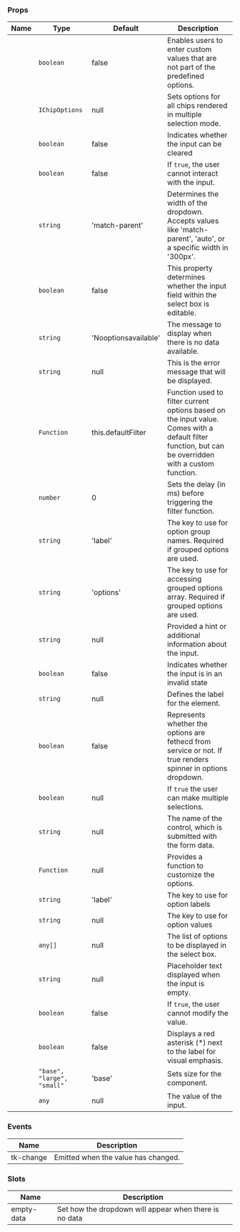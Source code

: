 
### Props

| Name | Type | Default | Description |
| ---- | ---- | ------- | ----------- |
| <TkBadge label="allowCustomValue" variant="primary" size="large" type="filledlight"/> | <code>boolean</code> | false | Enables users to enter custom values that are not part of the predefined options. |
| <TkBadge label="chipOptions" variant="primary" size="large" type="filledlight"/> | <code>IChipOptions</code> | null | Sets options for all chips rendered in multiple selection mode. |
| <TkBadge label="clearable" variant="primary" size="large" type="filledlight"/> | <code>boolean</code> | false | Indicates whether the input can be cleared |
| <TkBadge label="disabled" variant="primary" size="large" type="filledlight"/> | <code>boolean</code> | false | If `true`, the user cannot interact with the input. |
| <TkBadge label="dropdownWidthMode" variant="primary" size="large" type="filledlight"/> | <code>string</code> | 'match-parent' | Determines the width of the dropdown. Accepts values like 'match-parent', 'auto', or a specific width in '300px'. |
| <TkBadge label="editable" variant="primary" size="large" type="filledlight"/> | <code>boolean</code> | false | This property determines whether the input field within the select box is editable. |
| <TkBadge label="emptyMessage" variant="primary" size="large" type="filledlight"/> | <code>string</code> | 'Nooptionsavailable' | The message to display when there is no data available. |
| <TkBadge label="error" variant="primary" size="large" type="filledlight"/> | <code>string</code> | null | This is the error message that will be displayed. |
| <TkBadge label="filter" variant="primary" size="large" type="filledlight"/> | <code>Function</code> | this.defaultFilter | Function used to filter current options based on the input value. Comes with a default filter function, but can be overridden with a custom function. |
| <TkBadge label="filterDebounceDelay" variant="primary" size="large" type="filledlight"/> | <code>number</code> | 0 | Sets the delay (in ms) before triggering the filter function. |
| <TkBadge label="groupNameKey" variant="primary" size="large" type="filledlight"/> | <code>string</code> | 'label' | The key to use for option group names. Required if grouped options are used. |
| <TkBadge label="groupOptionsKey" variant="primary" size="large" type="filledlight"/> | <code>string</code> | 'options' | The key to use for accessing grouped options array. Required if grouped options are used. |
| <TkBadge label="hint" variant="primary" size="large" type="filledlight"/> | <code>string</code> | null | Provided a hint or additional information about the input. |
| <TkBadge label="invalid" variant="primary" size="large" type="filledlight"/> | <code>boolean</code> | false | Indicates whether the input is in an invalid state |
| <TkBadge label="label" variant="primary" size="large" type="filledlight"/> | <code>string</code> | null | Defines the label for the element. |
| <TkBadge label="loading" variant="primary" size="large" type="filledlight"/> | <code>boolean</code> | false | Represents whether the options are fethecd from service or not. If true renders spinner in options dropdown. |
| <TkBadge label="multiple" variant="primary" size="large" type="filledlight"/> | <code>boolean</code> | null | If `true` the user can make multiple selections. |
| <TkBadge label="name" variant="primary" size="large" type="filledlight"/> | <code>string</code> | null | The name of the control, which is submitted with the form data. |
| <TkBadge label="optionHtml" variant="primary" size="large" type="filledlight"/> | <code>Function</code> | null | Provides a function to customize the options. |
| <TkBadge label="optionLabelKey" variant="primary" size="large" type="filledlight"/> | <code>string</code> | 'label' | The key to use for option labels |
| <TkBadge label="optionValueKey" variant="primary" size="large" type="filledlight"/> | <code>string</code> | null | The key to use for option values |
| <TkBadge label="options" variant="primary" size="large" type="filledlight"/> | <code>any[]</code> | null | The list of options to be displayed in the select box. |
| <TkBadge label="placeholder" variant="primary" size="large" type="filledlight"/> | <code>string</code> | null | Placeholder text displayed when the input is empty. |
| <TkBadge label="readonly" variant="primary" size="large" type="filledlight"/> | <code>boolean</code> | false | If `true`, the user cannot modify the value. |
| <TkBadge label="showAsterisk" variant="primary" size="large" type="filledlight"/> | <code>boolean</code> | false | Displays a red asterisk (*) next to the label for visual emphasis. |
| <TkBadge label="size" variant="primary" size="large" type="filledlight"/> | <code>"base", "large", "small"</code> | 'base' | Sets size for the component. |
| <TkBadge label="value" variant="primary" size="large" type="filledlight"/> | <code>any</code> | null | The value of the input. |

### Events

| Name | Description |
| ---- | ----------- |
| tk-change | Emitted when the value has changed. |

### Slots

| Name | Description |
| ---- | ----------- |
| empty-data | Set how the dropdown will appear when there is no data |
